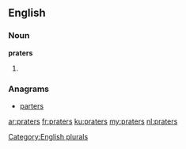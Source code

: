 ==English==

===Noun===
'''praters'''

# {{plural of|[[prater]]}}

===Anagrams===
* [[parters#English|parters]]

[[Category:English plurals]]

[[ar:praters]]
[[fr:praters]]
[[ku:praters]]
[[my:praters]]
[[nl:praters]]